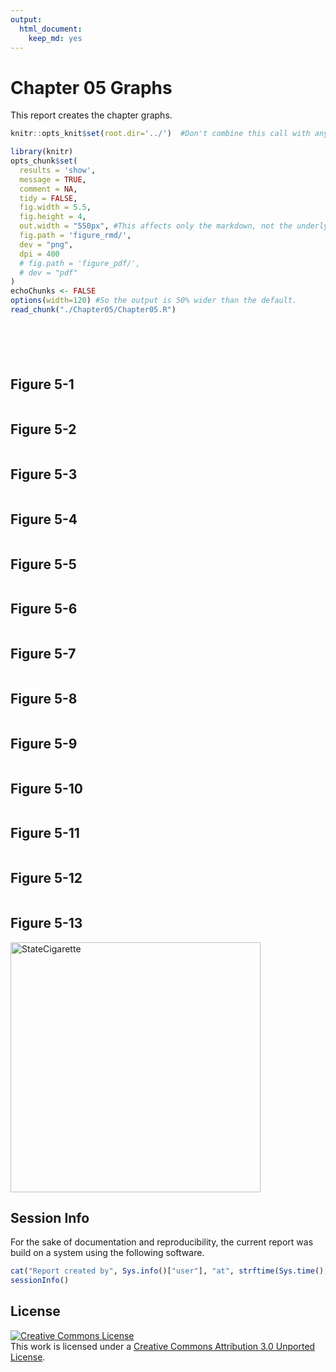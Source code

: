 ```yaml
---
output:
  html_document:
    keep_md: yes
---
```

Chapter 05 Graphs
=================================================
This report creates the chapter graphs.

<!--  Set the working directory to the repository's base directory; this assumes the report is nested inside of only one directory.-->
```r
knitr::opts_knit$set(root.dir='../')  #Don't combine this call with any other chunk -especially one that uses file paths.
```

<!-- Set the report-wide options, and point to the external code file. -->
```r
library(knitr)
opts_chunk$set(
  results = 'show', 
  message = TRUE,
  comment = NA, 
  tidy = FALSE,
  fig.width = 5.5, 
  fig.height = 4, 
  out.width = "550px", #This affects only the markdown, not the underlying png file.  The height will be scaled appropriately.
  fig.path = 'figure_rmd/',     
  dev = "png",
  dpi = 400
  # fig.path = 'figure_pdf/',     
  # dev = "pdf"
)
echoChunks <- FALSE
options(width=120) #So the output is 50% wider than the default.
read_chunk("./Chapter05/Chapter05.R") 
```
<!-- Load the packages.  Suppress the output when loading packages. --> 
```r
```

<!-- Load any Global functions and variables declared in the R file.  Suppress the output. --> 
```r
```

<!-- Declare any global functions specific to a Rmd output.  Suppress the output. --> 
```r
```

<!-- Load the datasets.   -->
```r
```

<!-- Tweak the datasets.   -->
```r
```

## Figure 5-1
```r
```

## Figure 5-2
```r
```

## Figure 5-3
```r
```

## Figure 5-4
```r
```

## Figure 5-5
```r
```

## Figure 5-6
```r
```

## Figure 5-7
```r
```

## Figure 5-8
```r
```

## Figure 5-9
```r
```

## Figure 5-10
```r
```

## Figure 5-11
```r
```

## Figure 5-12
```r
```

## Figure 5-13
<img src="./../Chapter03/figure_rmd/Figure03_09-1.png" alt="StateCigarette" style="width: 400px;"/>

## Session Info
For the sake of documentation and reproducibility, the current report was build on a system using the following software.

```r
cat("Report created by", Sys.info()["user"], "at", strftime(Sys.time(), "%Y-%m-%d, %H:%M %z"))
sessionInfo()
```

## License

<a rel="license" href="http://creativecommons.org/licenses/by/3.0/"><img alt="Creative Commons License" style="border-width:0" src="http://i.creativecommons.org/l/by/3.0/88x31.png" /></a><br />This work is licensed under a <a rel="license" href="http://creativecommons.org/licenses/by/3.0/">Creative Commons Attribution 3.0 Unported License</a>.
